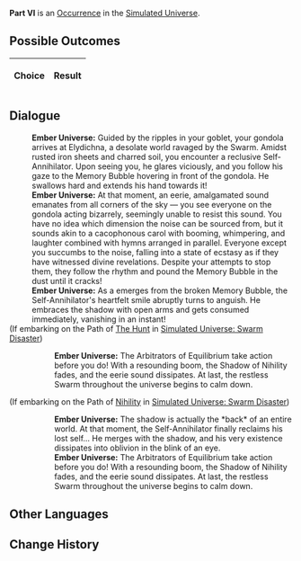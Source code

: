 {{Simulated Universe Event Infobox
|title         = Part VI
|image         = 2.png
|type          =
|domains_su    = 
|domains_ext   = 
|domains_swarm = 
|domains_gng   = 
|requirements  =
|prev          = 
|next          = 
|indexRewards  =
|characters    = 
}}
'''Part VI''' is an [[Simulated Universe/Occurrence|Occurrence]] in the [[Simulated Universe]].

==Possible Outcomes==
{| class="article-table"
!Choice
!Result

|}

<!--
==Gameplay Notes==

-->
==Dialogue==
{{Dialogue Start}}
:'''Ember Universe:''' Guided by the ripples in your goblet, your gondola arrives at Elydichna, a desolate world ravaged by the Swarm. Amidst rusted iron sheets and charred soil, you encounter a reclusive Self-Annihilator. Upon seeing you, he glares viciously, and you follow his gaze to the Memory Bubble hovering in front of the gondola. He swallows hard and extends his hand towards it!
:'''Ember Universe:''' At that moment, an eerie, amalgamated sound emanates from all corners of the sky &mdash; you see everyone on the gondola acting bizarrely, seemingly unable to resist this sound. You have no idea which dimension the noise can be sourced from, but it sounds akin to a cacophonous carol with booming, whimpering, and laughter combined with hymns arranged in parallel. Everyone except you succumbs to the noise, falling into a state of ecstasy as if they have witnessed divine revelations. Despite your attempts to stop them, they follow the rhythm and pound the Memory Bubble in the dust until it cracks!
:'''Ember Universe:''' As a {{Color|Keyword|Shadow of Nihility}} emerges from the broken Memory Bubble, the Self-Annihilator's heartfelt smile abruptly turns to anguish. He embraces the shadow with open arms and gets consumed immediately, vanishing in an instant!
;(If embarking on the Path of [[Simulated Universe/Paths#The Hunt|The Hunt]] in [[Simulated Universe: Swarm Disaster]])
:{{SU Special Dialogue|The Hunt|Kill it, quick!|You don't want to be eaten by it!}}
::'''Ember Universe:''' The Arbitrators of Equilibrium take action before you do! With a resounding boom, the Shadow of Nihility fades, and the eerie sound dissipates. At last, the restless Swarm throughout the universe begins to calm down.
;(If embarking on the Path of [[Simulated Universe/Paths#Nihility|Nihility]] in [[Simulated Universe: Swarm Disaster]])
:{{SU Special Dialogue|Nihility|What kind of a Shadow of Nihility is it?|You don't understand.}}
::'''Ember Universe:''' The shadow is actually the *back* of an entire world. At that moment, the Self-Annihilator finally reclaims his lost self... He merges with the shadow, and his very existence dissipates into oblivion in the blink of an eye.
::'''Ember Universe:''' The Arbitrators of Equilibrium take action before you do! With a resounding boom, the Shadow of Nihility fades, and the eerie sound dissipates. At last, the restless Swarm throughout the universe begins to calm down.
{{Dialogue End}}

==Other Languages==
{{Other Languages
|en   = Part VI
|zhs  = 其六
|zht  = 其六
|ja   = その6
|ko   = VI
|es   = Parte VI
|fr   = Partie VI
|ru   = VI
|th   = ตอน 6
|vi   = Phần 6
|de   = Teil 6
|id   = Bagian VI
|pt   = Parte VI
}}

==Change History==
{{Change History|<!--unknown-->}}
